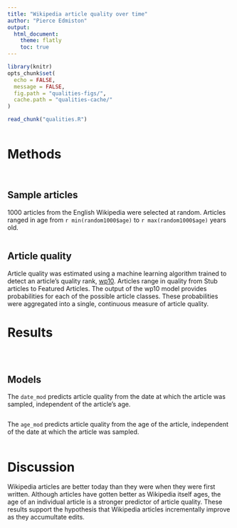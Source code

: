 ```yaml
---
title: "Wikipedia article quality over time"
author: "Pierce Edmiston"
output:
  html_document:
    theme: flatly
    toc: true
---
```


```r
library(knitr)
opts_chunk$set(
  echo = FALSE,
  message = FALSE,
  fig.path = "qualities-figs/",
  cache.path = "qualities-cache/"
)

read_chunk("qualities.R")
```

```r
```

# Methods

```r
```

```r
```

## Sample articles

1000 articles from the English Wikipedia were selected at random. Articles ranged in age from `r min(random1000$age)` to `r max(random1000$age)` years old.

```r
```

## Article quality

Article quality was estimated using a machine learning algorithm trained to detect an article's quality rank, [wp10](https://meta.wikimedia.org/wiki/ORES/wp10). Articles range in quality from Stub articles to Featured Articles. The output of the wp10 model provides probabilities for each of the possible article classes. These probabilities were aggregated into a single, continuous measure of article quality.

# Results

```r
```

```r
```

```r
```

## Models

The `date_mod` predicts article quality from the date at which the article was sampled, independent of the article's age.

```r
```

The `age_mod` predicts article quality from the age of the article, independent of the date at which the article was sampled.

```r
```

# Discussion

Wikipedia articles are better today than they were when they were first written. Although articles have gotten better as Wikipedia itself ages, the age of an individual article is a stronger predictor of article quality. These results support the hypothesis that Wikipedia articles incrementally improve as they accumultate edits.